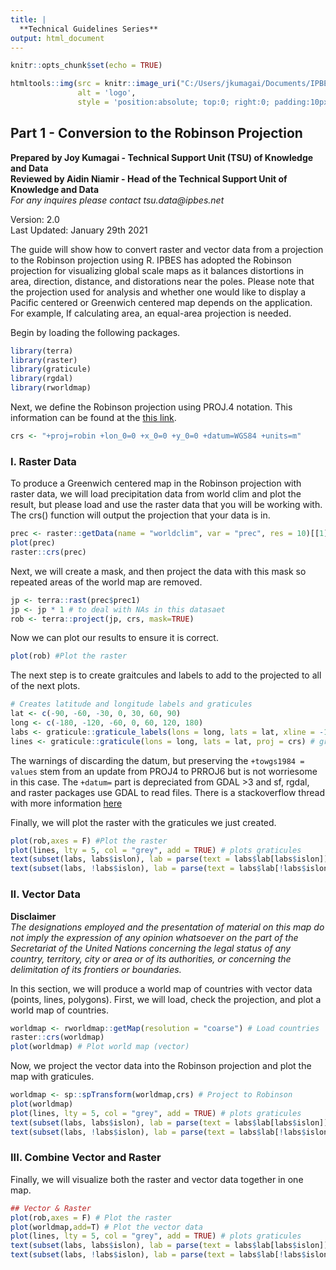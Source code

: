 ---
title: |
  **Technical Guidelines Series**  
output: html_document
---

```{r setup, include=FALSE}
knitr::opts_chunk$set(echo = TRUE)
```

```{r, echo=FALSE}
htmltools::img(src = knitr::image_uri("C:/Users/jkumagai/Documents/IPBES/R/Geoinformatics/Technical Guidelines Series/Robinson v2/logo2.png"), 
               alt = 'logo', 
               style = 'position:absolute; top:0; right:0; padding:10px; width: 600px; height: 135px;') 
```

## Part 1 - Conversion to the Robinson Projection  
**Prepared by Joy Kumagai - Technical Support Unit (TSU) of Knowledge and Data**  
**Reviewed by Aidin Niamir - Head of the Technical Support Unit of Knowledge and Data**    
*For any inquires please contact tsu.data@ipbes.net*    

Version: 2.0  
Last Updated: January 29th 2021   

The guide will show how to convert raster and vector data from a projection to the Robinson projection using R. IPBES has adopted the Robinson projection for visualizing global scale maps as it balances distortions in area, direction, distance, and distorations near the poles.  Please note that the projection used for analysis and whether one would like to display a Pacific centered or Greenwich centered map depends on the application. For example, If calculating area, an equal-area projection is needed. 

Begin by loading the following packages. 
```{r message = FALSE, warning = F}
library(terra)
library(raster)
library(graticule)
library(rgdal)
library(rworldmap)
```

Next, we define the Robinson projection using PROJ.4 notation. This information can be found at the [this link](https://epsg.io/54030).  

```{r}
crs <- "+proj=robin +lon_0=0 +x_0=0 +y_0=0 +datum=WGS84 +units=m"
```

### I. Raster Data 
To produce a Greenwich centered map in the Robinson projection with raster data, we will load precipitation data from world clim and plot the result, but please load and use the raster data that you will be working with. The crs() function will output the projection that your data is in.
  
```{r}
prec <- raster::getData(name = "worldclim", var = "prec", res = 10)[[1]] # load data
plot(prec)
raster::crs(prec)
```

Next, we will create a mask, and then project the data with this mask so repeated areas of the world map are removed.
```{r}
jp <- terra::rast(prec$prec1)
jp <- jp * 1 # to deal with NAs in this datasaet
rob <- terra::project(jp, crs, mask=TRUE)
```

Now we can plot our results to ensure it is correct. 
```{r}
plot(rob) #Plot the raster
```


The next step is to create graitcules and labels to add to the projected to all of the next plots.
```{r}
# Creates latitude and longitude labels and graticules
lat <- c(-90, -60, -30, 0, 30, 60, 90)
long <- c(-180, -120, -60, 0, 60, 120, 180)
labs <- graticule::graticule_labels(lons = long, lats = lat, xline = -180, yline = 90, proj = crs) # labels for the graticules 
lines <- graticule::graticule(lons = long, lats = lat, proj = crs) # graticules 
```
  
The warnings of discarding the datum, but preserving the `+towgs1984 = values` stem from an update from PROJ4 to PRROJ6 but is not worriesome in this case. The `+datum=` part is depreciated from GDAL >3 and sf, rgdal, and raster packages use GDAL to read files. There is a stackoverflow thread with more information [here](https://stackoverflow.com/questions/63727886/proj4-to-proj6-upgrade-and-discarded-datum-warnings)        
  
Finally, we will plot the raster with the graticules we just created.
```{r}
plot(rob,axes = F) #Plot the raster
plot(lines, lty = 5, col = "grey", add = TRUE) # plots graticules 
text(subset(labs, labs$islon), lab = parse(text = labs$lab[labs$islon]), pos = 3, xpd = NA) # plots longitude labels
text(subset(labs, !labs$islon), lab = parse(text = labs$lab[!labs$islon]), pos = 2, xpd = NA) # plots latitude labels
```
  
### II. Vector Data 
**Disclaimer**  
*The designations employed and the presentation of material on this map do not imply the expression of any opinion whatsoever on the part of the Secretariat of the United Nations concerning the legal status of any country, territory, city or area or of its authorities, or concerning the delimitation of its frontiers or boundaries.*

In this section, we will produce a world map of countries with vector data (points, lines, polygons). 
First, we will load, check the projection, and plot a world map of countries.     
```{r}
worldmap <- rworldmap::getMap(resolution = "coarse") # Load countries 
raster::crs(worldmap)
plot(worldmap) # Plot world map (vector)
```
  
Now, we project the vector data into the Robinson projection and plot the map with graticules. 
```{r}
worldmap <- sp::spTransform(worldmap,crs) # Project to Robinson 
plot(worldmap)
plot(lines, lty = 5, col = "grey", add = TRUE) # plots graticules 
text(subset(labs, labs$islon), lab = parse(text = labs$lab[labs$islon]), pos = 3, xpd = NA) # plots longitude labels
text(subset(labs, !labs$islon), lab = parse(text = labs$lab[!labs$islon]), pos = 2, xpd = NA) # plots latitude labels
```
  
### III. Combine Vector and Raster
Finally, we will visualize both the raster and vector data together in one map. 
```{r}
## Vector & Raster
plot(rob,axes = F) # Plot the raster
plot(worldmap,add=T) # Plot the vector data 
plot(lines, lty = 5, col = "grey", add = TRUE) # plots graticules 
text(subset(labs, labs$islon), lab = parse(text = labs$lab[labs$islon]), pos = 3, xpd = NA) # plots longitude labels
text(subset(labs, !labs$islon), lab = parse(text = labs$lab[!labs$islon]), pos = 2, xpd = NA) # plots latitude labels
```